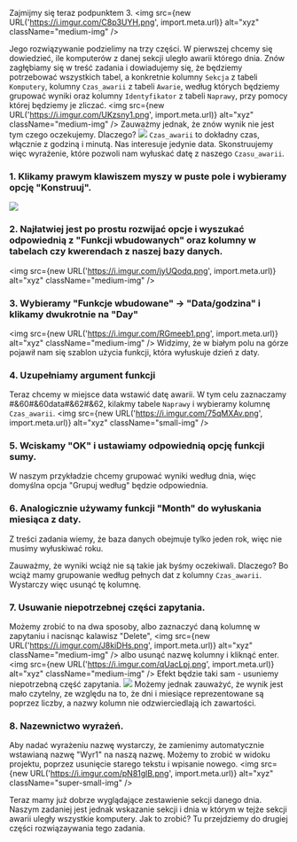 Zajmijmy się teraz podpunktem 3.
<img src={new URL('https://i.imgur.com/C8p3UYH.png', import.meta.url)} alt="xyz" className="medium-img" />

Jego rozwiązywanie podzielimy na trzy części. W pierwszej chcemy się dowiedzieć, ile komputerów z danej sekcji uległo awarii którego dnia.
Znów zagłębiamy się w treść zadania i dowiadujemy się, że będziemy potrzebować wszystkich tabel, a konkretnie kolumny `Sekcja` z tabeli `Komputery`, kolumny `Czas_awarii` z tabeli `Awarie`, według których będziemy grupować wyniki oraz kolumny `Identyfikator` z tabeli `Naprawy`, przy pomocy której będziemy je zliczać.
<img src={new URL('https://i.imgur.com/UKzsny1.png', import.meta.url)} alt="xyz" className="medium-img" />
Zauważmy jednak, że znów wynik nie jest tym czego oczekujemy. Dlaczego?
![](https://i.imgur.com/eZIDhTV.png)
`Czas_awarii` to dokładny czas, włącznie z godziną i minutą. Nas interesuje jedynie data. 
Skonstruujemy więc wyrażenie, które pozwoli nam wyłuskać datę z naszego `Czasu_awarii`.

### 1. Klikamy prawym klawiszem myszy w puste pole i wybieramy opcję "Konstruuj".
![](https://i.imgur.com/RQ1mE9I.png)

### 2. Najłatwiej jest po prostu rozwijać opcje i wyszukać  odpowiednią z "Funkcji wbudowanych" oraz kolumny w tabelach czy kwerendach z naszej bazy danych.
<img src={new URL('https://i.imgur.com/jyUQodq.png', import.meta.url)} alt="xyz" className="medium-img" />

### 3. Wybieramy "Funkcje wbudowane" -> "Data/godzina" i klikamy dwukrotnie na "Day"
<img src={new URL('https://i.imgur.com/RGmeeb1.png', import.meta.url)} alt="xyz" className="medium-img" />
Widzimy, że w białym polu na górze pojawił nam się szablon użycia funkcji, która wyłuskuje dzień z daty. 

### 4. Uzupełniamy argument funkcji
Teraz chcemy w  miejsce data wstawić datę awarii. W tym celu zaznaczamy #&60#&60data#&62#&62, kilakmy tabele `Naprawy` i wybieramy kolumnę `Czas_awarii`.
<img src={new URL('https://i.imgur.com/75qMXAv.png', import.meta.url)} alt="xyz" className="small-img" />
    
### 5. Wciskamy "OK" i ustawiamy odpowiednią opcję funkcji sumy. 
W naszym przykładzie chcemy grupować wyniki według dnia, więc domyślna opcja "Grupuj według" będzie odpowiednia.

### 6. Analogicznie używamy funkcji "Month" do wyłuskania miesiąca z daty.
    
Z treści zadania wiemy, że baza danych obejmuje tylko jeden rok, więc nie musimy wyłuskiwać roku.
    
Zauważmy, że wyniki wciąż nie są takie jak byśmy oczekiwali. Dlaczego? Bo wciąż mamy grupowanie według pełnych dat z kolumny `Czas_awarii`. Wystarczy więc usunąć tę kolumnę. 
    
### 7. Usuwanie niepotrzebnej części zapytania.
Możemy zrobić to na dwa sposoby, albo zaznaczyć daną kolumnę w zapytaniu i nacisnąc kalawisz "Delete",
<img src={new URL('https://i.imgur.com/J8kiDHs.png', import.meta.url)} alt="xyz" className="medium-img" />
albo usunąć nazwę kolumny i kliknąć enter.
<img src={new URL('https://i.imgur.com/qUacLpj.png', import.meta.url)} alt="xyz" className="medium-img" />
Efekt będzie taki sam - usuniemy niepotrzebną część zapytania.
![](https://i.imgur.com/PAyKaoL.png)
Możemy jednak zauważyć, że wynik jest mało czytelny, ze względu na to, że dni i miesiące reprezentowane są poprzez liczby, a nazwy kolumn nie odzwierciedlają ich zawartości.
    
### 8. Nazewnictwo wyrażeń.
Aby nadać wyrażeniu nazwę wystarczy, że zamienimy automatycznie wstawianą nazwę "Wyr1" na naszą nazwę. Możemy to zrobić w widoku projektu, poprzez usunięcie starego tekstu i wpisanie nowego.
<img src={new URL('https://i.imgur.com/pN81glB.png', import.meta.url)} alt="xyz" className="super-small-img" />

Teraz mamy już dobrze wyglądające zestawienie sekcji danego dnia. Naszym zadaniej jest jednak wskazanie sekcji i dnia w którym w tejże sekcji awarii uległy wszystkie komputery. Jak to zrobić? Tu przejdziemy do drugiej części rozwiązaywania tego zadania.